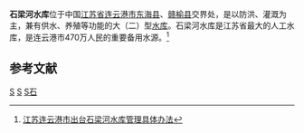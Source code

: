 {{Infobox Reservoir | 
|name                     = 石梁河水库
|nickname                 = 海陵湖
|image                    = 
|image_caption            = 
|map                      = 
|map_caption              = 
|pushpin_map              = China
|pushpin_map_caption      = 石梁河水库在中国的位置
|code                     = BEB04000412
|class                    = 大（二）型[[水库|水库]]
|location_of_reservoir    = [[江苏省|江苏省]][[连云港市|连云港市]][[东海县|东海县]]、[[赣榆县|赣榆县]]
|location_of_dam          = 
|inflow                   = 
|outflow                  = 
|catchment_area           = 15365
|reservoir_area           = 
|mean_depth               = 
|maximum_depth            = 
|flood_level              = 28
|normal_water_level       = 
|dead_water_level         = 
|water_quality            = 
|island                   = 
|maximum_storage_capacity = 5.31 亿
|normal_storage_capacity  = 
|dead_storage_capacity    = 
|type_of_dam              = 
|elevation_of_dam         = 
|height_of_dam            = 
|length_of_dam            = 
|width_of_dam             = 
|installed_capacity       = 
|irrigated_area           = 5.33万公顷
|start                    = 1958年12月
|complete                 = 1962年底
|cost                     = 
|emigrate                 = 
|latd = 34
|latm = 46
|lats = 28
|latNS = N
|longd = 118
|longm = 52
|longs = 00
|longEW = E
|website = 
|footnotes = <ref>{{Cite web |url=http://www.tsdh.net/%E6%B0%B4%E5%88%A9%E6%96%87%E7%8C%AE%E6%B1%87%E7%BC%96/PDF%E6%96%87%E6%A1%A3/%E4%B8%AD%E5%9B%BD%E6%B0%B4%E5%BA%93%E5%90%8D%E7%A7%B0%E4%BB%A3%E7%A0%81.pdf |title=中国水库名称代码 |accessdate=2020-09-15 |archive-date=2015-05-05 |archive-url=https://web.archive.org/web/20150505182029/http://www.tsdh.net/%E6%B0%B4%E5%88%A9%E6%96%87%E7%8C%AE%E6%B1%87%E7%BC%96/PDF%E6%96%87%E6%A1%A3/%E4%B8%AD%E5%9B%BD%E6%B0%B4%E5%BA%93%E5%90%8D%E7%A7%B0%E4%BB%A3%E7%A0%81.pdf |dead-url=yes }}</ref><ref>{{cite journal |title=石梁河水库资源开发利用存在问题及对策 |author=李春华，朱丽向 |journal=江苏水利 |year=2006 |volume= |issue=4 |pages=25-26 |url=http://www.cqvip.com/qk/97781a/2006004/21816246.html }}</ref>
}}
'''石梁河水库'''位于中国[[江苏省|江苏省]][[连云港市|连云港市]][[东海县|东海县]]、[[赣榆县|赣榆县]]交界处，是以防洪、灌溉为主，兼有供水、养殖等功能的大（二）型[[水库|水库]]。石梁河水库是江苏省最大的人工水库，是连云港市470万人民的重要备用水源。<ref>[http://www.mep.gov.cn/zhxx/gzdt/200506/t20050616_67758.htm 江苏连云港市出台石梁河水库管理具体办法]{{Dead link|date=2018年6月 |bot=InternetArchiveBot |fix-attempted=no }}</ref>

==参考文献==
{{reflist}}

[[Category:江苏水库|S]]
[[Category:东海县|S]]
[[Category:赣榆地理|S石]]